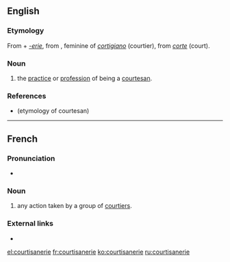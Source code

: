 ==English==

===Etymology===
From {{etyl|frm|en}} {{term|courtisane||lang=frm}} + ''[[-erie]]'',
from {{etyl|it|en}} {{term|cortigiana||lang=it}}, feminine of ''[[cortigiano]]'' (courtier), from ''[[corte]]'' (court).

===Noun===
{{en-noun}}

# the [[practice]] or [[profession]] of being a [[courtesan]].

===References===
* {{R:Webster 1913|courtesan}} (etymology of courtesan)

----

==French==

===Pronunciation===
* {{IPA|/kuʁ.ti.zan.ʁi/|lang=fr}}

===Noun===
{{head|fr|noun|g=f}}

# any action taken by a group of [[courtier]]s.

===External links===
* {{R:TLFi}}

[[el:courtisanerie]]
[[fr:courtisanerie]]
[[ko:courtisanerie]]
[[ru:courtisanerie]]